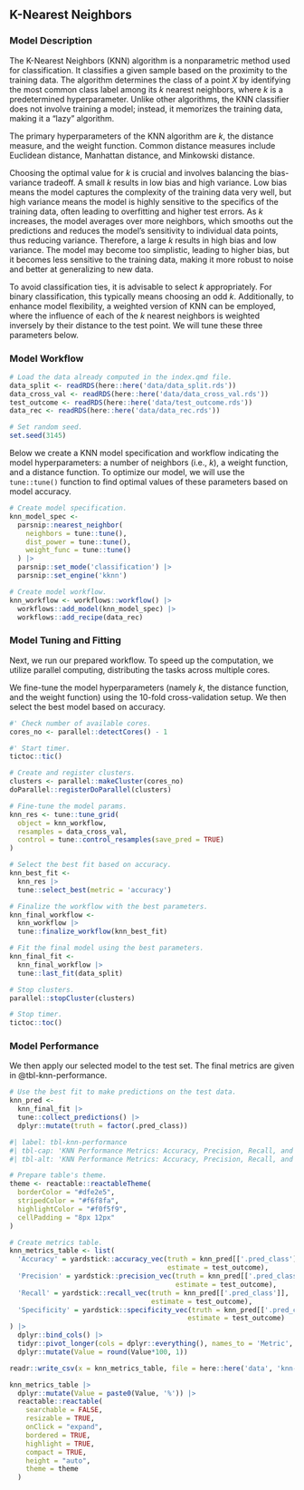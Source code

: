 ## K-Nearest Neighbors

### Model Description

The K-Nearest Neighbors (KNN) algorithm is a nonparametric method used for classification. It classifies a given sample based on the proximity to the training data. The algorithm determines the class of a point $X$ by identifying the most common class label among its $k$ nearest neighbors, where $k$ is a predetermined hyperparameter. Unlike other algorithms, the KNN classifier does not involve training a model; instead, it memorizes the training data, making it a "lazy" algorithm.

The primary hyperparameters of the KNN algorithm are $k$, the distance measure, and the weight function. Common distance measures include Euclidean distance, Manhattan distance, and Minkowski distance.

Choosing the optimal value for $k$ is crucial and involves balancing the bias-variance tradeoff. A small $k$ results in low bias and high variance. Low bias means the model captures the complexity of the training data very well, but high variance means the model is highly sensitive to the specifics of the training data, often leading to overfitting and higher test errors. As $k$ increases, the model averages over more neighbors, which smooths out the predictions and reduces the model's sensitivity to individual data points, thus reducing variance. Therefore, a large $k$ results in high bias and low variance. The model may become too simplistic, leading to higher bias, but it becomes less sensitive to the training data, making it more robust to noise and better at generalizing to new data.

To avoid classification ties, it is advisable to select $k$ appropriately. For binary classification, this typically means choosing an odd $k$. Additionally, to enhance model flexibility, a weighted version of KNN can be employed, where the influence of each of the $k$ nearest neighbors is weighted inversely by their distance to the test point. We will tune these three parameters below.


### Model Workflow

```r

# Load the data already computed in the index.qmd file.
data_split <- readRDS(here::here('data/data_split.rds'))
data_cross_val <- readRDS(here::here('data/data_cross_val.rds'))
test_outcome <- readRDS(here::here('data/test_outcome.rds'))
data_rec <- readRDS(here::here('data/data_rec.rds'))

# Set random seed.
set.seed(3145)

```

Below we create a KNN model specification and workflow indicating the model hyperparameters: a number of neighbors (i.e., $k$), a weight function, and a distance function. To optimize our model, we will use the `tune::tune()` function to find optimal values of these parameters based on model accuracy.

```r

# Create model specification.
knn_model_spec <-
  parsnip::nearest_neighbor(
    neighbors = tune::tune(),
    dist_power = tune::tune(),
    weight_func = tune::tune()
  ) |>
  parsnip::set_mode('classification') |>
  parsnip::set_engine('kknn')

# Create model workflow.
knn_workflow <- workflows::workflow() |>
  workflows::add_model(knn_model_spec) |>
  workflows::add_recipe(data_rec)

```

### Model Tuning and Fitting

Next, we run our prepared workflow. To speed up the computation, we utilize parallel computing, distributing the tasks across multiple cores.

We fine-tune the model hyperparameters (namely $k$, the distance function, and the weight function) using the $10$-fold cross-validation setup. We then select the best model based on accuracy.

```r

#' Check number of available cores.
cores_no <- parallel::detectCores() - 1

#' Start timer.
tictoc::tic()

# Create and register clusters.
clusters <- parallel::makeCluster(cores_no)
doParallel::registerDoParallel(clusters)

# Fine-tune the model params.
knn_res <- tune::tune_grid(
  object = knn_workflow,
  resamples = data_cross_val,
  control = tune::control_resamples(save_pred = TRUE)
)

# Select the best fit based on accuracy.
knn_best_fit <- 
  knn_res |> 
  tune::select_best(metric = 'accuracy')

# Finalize the workflow with the best parameters.
knn_final_workflow <- 
  knn_workflow |>
  tune::finalize_workflow(knn_best_fit)

# Fit the final model using the best parameters.
knn_final_fit <- 
  knn_final_workflow |> 
  tune::last_fit(data_split)

# Stop clusters.
parallel::stopCluster(clusters)

# Stop timer.
tictoc::toc()

```


### Model Performance

We then apply our selected model to the test set. The final metrics are given in @tbl-knn-performance.

```r

# Use the best fit to make predictions on the test data.
knn_pred <- 
  knn_final_fit |> 
  tune::collect_predictions() |>
  dplyr::mutate(truth = factor(.pred_class))

```


```r
#| label: tbl-knn-performance
#| tbl-cap: 'KNN Performance Metrics: Accuracy, Precision, Recall, and Specificity.'
#| tbl-alt: 'KNN Performance Metrics: Accuracy, Precision, Recall, and Specificity.'

# Prepare table's theme.
theme <- reactable::reactableTheme(
  borderColor = "#dfe2e5",
  stripedColor = "#f6f8fa", 
  highlightColor = "#f0f5f9",
  cellPadding = "8px 12px"
)

# Create metrics table.
knn_metrics_table <- list(
  'Accuracy' = yardstick::accuracy_vec(truth = knn_pred[['.pred_class']],
                                       estimate = test_outcome),
  'Precision' = yardstick::precision_vec(truth = knn_pred[['.pred_class']],
                                         estimate = test_outcome),
  'Recall' = yardstick::recall_vec(truth = knn_pred[['.pred_class']],
                                   estimate = test_outcome),
  'Specificity' = yardstick::specificity_vec(truth = knn_pred[['.pred_class']],
                                            estimate = test_outcome)
) |>
  dplyr::bind_cols() |>
  tidyr::pivot_longer(cols = dplyr::everything(), names_to = 'Metric', values_to = 'Value') |>
  dplyr::mutate(Value = round(Value*100, 1))

readr::write_csv(x = knn_metrics_table, file = here::here('data', 'knn-metrics.csv'))

knn_metrics_table |>
  dplyr::mutate(Value = paste0(Value, '%')) |>
  reactable::reactable(
    searchable = FALSE, 
    resizable = TRUE,
    onClick = "expand",
    bordered = TRUE,
    highlight = TRUE, 
    compact = TRUE,
    height = "auto",
    theme = theme
  )

```